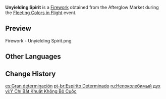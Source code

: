 {{Item Infobox
|id           = 223010
|image        = Item Unyielding Spirit.png
|type         = Fireworks
|quality      = 3
|effect       = Color: Standard Model<br />Size: ×1.0<br />Height: 14<br />Rotation: 0&deg;
|description  = After visiting a neighboring state, a certain firework artisan from Liyue went on an unforgettable journey with a [[Bennett|certain adventure team leader]], thus basing this explosion's design off his favored gesture.
|source1      = [[Fleeting Colors in Flight]] Event Shop: [[Fleeting Colors in Flight#Afterglow Market Stage 1|Afterglow Market Stage 1]]
|source2      = {{Sold By|Unyielding Spirit}}
}}
'''Unyielding Spirit''' is a [[Firework]] obtained from the Afterglow Market during the [[Fleeting Colors in Flight]] event.

==Preview==
<gallery>
Firework - Unyielding Spirit.png
</gallery>

==Other Languages==
{{Other Languages
|en      = Unyielding Spirit
|zhs     = 千折不屈犹壮气
|zhs_rm  = Qiānzhébùqū Yóu Zhuàngqì
|zht     = 千折不屈猶壯氣
|zht_rm  = Qiānzhébùqū Yóu Zhuàngqì
|zh_tl   = Like a Strong Spirit, Unyielding in a Thousand Losses
|ja      = 挫けぬ壮健
|ja_rm   = Kujikenu Souken
|ja_tl   = Unyielding Vigor
|ko      = 백절불굴의 의지
|ko_rm   = Baekjeolbulgul-ui Uiji
|ko_tl   = Indefatigable Will
|es      = Gran determinación
|es_tl   = 
|fr      = Détermination inflexible
|fr_tl   = Unyielding Determination
|ru      = Непоколебимый дух
|ru_tl   = Steadfast Spirit
|th      = จิตวิญญาณแห่งความกล้า
|th_rm   = 
|th_tl   = 
|vi      = Ý Chí Bất Khuất Không Bỏ Cuộc
|vi_tl   = 
|de      = Unbeugsamer Geist
|de_tl   = Unyielding Spirit
|id      = Unyielding Spirit
|pt      = Espírito Determinado
|pt_tl   = 
|tr      = Yenilmez Ruh
|tr_tl   = 
|it      = Determinazione inflessibile
|it_tl   = 
}}

==Change History==
{{Change History|2.4}}
[[es:Gran determinación]]
[[pt-br:Espírito Determinado]]
[[ru:Непоколебимый дух]]
[[vi:Ý Chí Bất Khuất Không Bỏ Cuộc]]
